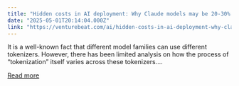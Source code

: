 ```yaml
---
title: "Hidden costs in AI deployment: Why Claude models may be 20-30% more expensive than GPT in enterprise settings"
date: "2025-05-01T20:14:04.000Z"
link: "https://venturebeat.com/ai/hidden-costs-in-ai-deployment-why-claude-models-may-be-20-30-more-expensive-than-gpt-in-enterprise-settings/"
---
```


It is a well-known fact that different model families can use different tokenizers. However, there has been limited analysis on how the process of “tokenization” itself varies across these tokenizers....

[Read more](https://venturebeat.com/ai/hidden-costs-in-ai-deployment-why-claude-models-may-be-20-30-more-expensive-than-gpt-in-enterprise-settings/)

